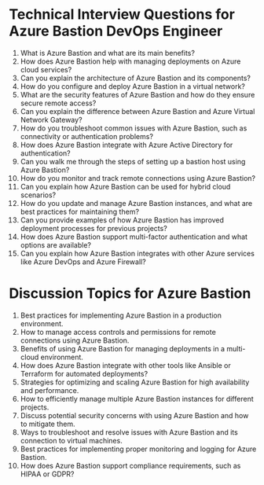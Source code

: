 

# Technical Interview Questions for Azure Bastion DevOps Engineer

1. What is Azure Bastion and what are its main benefits?
2. How does Azure Bastion help with managing deployments on Azure cloud services?
3. Can you explain the architecture of Azure Bastion and its components?
4. How do you configure and deploy Azure Bastion in a virtual network?
5. What are the security features of Azure Bastion and how do they ensure secure remote access?
6. Can you explain the difference between Azure Bastion and Azure Virtual Network Gateway?
7. How do you troubleshoot common issues with Azure Bastion, such as connectivity or authentication problems?
8. How does Azure Bastion integrate with Azure Active Directory for authentication?
9. Can you walk me through the steps of setting up a bastion host using Azure Bastion?
10. How do you monitor and track remote connections using Azure Bastion?
11. Can you explain how Azure Bastion can be used for hybrid cloud scenarios?
12. How do you update and manage Azure Bastion instances, and what are best practices for maintaining them?
13. Can you provide examples of how Azure Bastion has improved deployment processes for previous projects?
14. How does Azure Bastion support multi-factor authentication and what options are available?
15. Can you explain how Azure Bastion integrates with other Azure services like Azure DevOps and Azure Firewall? 

# Discussion Topics for Azure Bastion

1. Best practices for implementing Azure Bastion in a production environment.
2. How to manage access controls and permissions for remote connections using Azure Bastion.
3. Benefits of using Azure Bastion for managing deployments in a multi-cloud environment.
4. How does Azure Bastion integrate with other tools like Ansible or Terraform for automated deployments?
5. Strategies for optimizing and scaling Azure Bastion for high availability and performance.
6. How to efficiently manage multiple Azure Bastion instances for different projects.
7. Discuss potential security concerns with using Azure Bastion and how to mitigate them.
8. Ways to troubleshoot and resolve issues with Azure Bastion and its connection to virtual machines.
9. Best practices for implementing proper monitoring and logging for Azure Bastion.
10. How does Azure Bastion support compliance requirements, such as HIPAA or GDPR?
